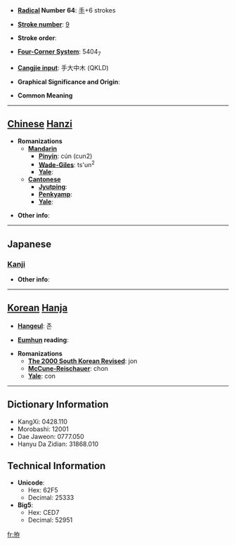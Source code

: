 * '''[[Wiktionary:Chinese radical index| Radical]] Number 64''': [[Wiktionary:Chinese radical index 手|手]]+6 strokes

* '''[[Wiktionary:Chinese total strokes index|Stroke number]]''': [[Wiktionary:Chinese total strokes index 9|9]]

* '''Stroke order''': 

* '''[[Wiktionary:Chinese four corner index|Four-Corner System]]''': 5404<sub>7</sub>

* '''[[Wiktionary:Chinese Cangjie index|Cangjie input]]''': 手大中木 (QKLD)

* '''Graphical Significance and Origin''': 

* '''Common Meaning'''

----

== [[Chinese]] [[Hanzi]] ==

* '''Romanizations'''
** '''[[Mandarin]]'''
*** '''[[Pinyin]]''': cún (cun2)
*** '''[[Wade-Giles]]''': ts'un<sup>2</sup>
*** '''[[Yale]]''': 
** '''[[Cantonese]]'''
*** '''[[Jyutping]]''':
*** '''[[Penkyamp]]''': 
*** '''[[Yale]]''': 

* '''Other info''': 

----

==Japanese==
===[[Kanji]]===
{{kanji|on readings=[[そん]] (son)|kun readings=[[こしらえる]] (koshiraeru)}}

* '''Other info''':  

----

== [[Korean]] [[Hanja]] ==

* '''[[Hangeul]]''': 존

* '''[[Eumhun]] reading''': 

* '''Romanizations'''
** '''[[The 2000 South Korean Revised Romanization|The 2000 South Korean Revised]]''': jon
** '''[[McCune-Reischauer]]''': chon
** '''[[Yale]]''': con

----

== Dictionary Information ==

* KangXi: 0428.110
* Morobashi: 12001
* Dae Jaweon: 0777.050
* Hanyu Da Zidian: 31868.010

== Technical Information ==

* '''Unicode''':
** Hex: 62F5
** Decimal: 25333
* '''Big5''':
** Hex: CED7
** Decimal: 52951

[[fr:拵]]